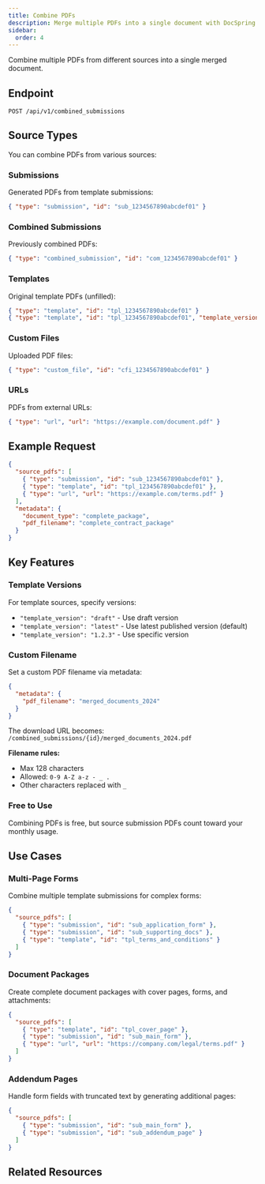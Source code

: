 ```yaml
---
title: Combine PDFs
description: Merge multiple PDFs into a single document with DocSpring
sidebar:
  order: 4
---
```



Combine multiple PDFs from different sources into a single merged document.

## Endpoint

```
POST /api/v1/combined_submissions
```

## Source Types

You can combine PDFs from various sources:

### Submissions
Generated PDFs from template submissions:
```json
{ "type": "submission", "id": "sub_1234567890abcdef01" }
```

### Combined Submissions
Previously combined PDFs:
```json
{ "type": "combined_submission", "id": "com_1234567890abcdef01" }
```

### Templates
Original template PDFs (unfilled):
```json
{ "type": "template", "id": "tpl_1234567890abcdef01" }
{ "type": "template", "id": "tpl_1234567890abcdef01", "template_version": "1.2.3" }
```

### Custom Files
Uploaded PDF files:
```json
{ "type": "custom_file", "id": "cfi_1234567890abcdef01" }
```

### URLs
PDFs from external URLs:
```json
{ "type": "url", "url": "https://example.com/document.pdf" }
```

## Example Request

```json
{
  "source_pdfs": [
    { "type": "submission", "id": "sub_1234567890abcdef01" },
    { "type": "template", "id": "tpl_1234567890abcdef01" },
    { "type": "url", "url": "https://example.com/terms.pdf" }
  ],
  "metadata": {
    "document_type": "complete_package",
    "pdf_filename": "complete_contract_package"
  }
}
```

## Key Features

### Template Versions
For template sources, specify versions:
- `"template_version": "draft"` - Use draft version
- `"template_version": "latest"` - Use latest published version (default)
- `"template_version": "1.2.3"` - Use specific version

### Custom Filename
Set a custom PDF filename via metadata:
```json
{
  "metadata": {
    "pdf_filename": "merged_documents_2024"
  }
}
```

The download URL becomes:
`/combined_submissions/{id}/merged_documents_2024.pdf`

**Filename rules:**
- Max 128 characters
- Allowed: `0-9 A-Z a-z - _ .`
- Other characters replaced with `_`

### Free to Use
Combining PDFs is free, but source submission PDFs count toward your monthly usage.

## Use Cases

### Multi-Page Forms
Combine multiple template submissions for complex forms:
```json
{
  "source_pdfs": [
    { "type": "submission", "id": "sub_application_form" },
    { "type": "submission", "id": "sub_supporting_docs" },
    { "type": "template", "id": "tpl_terms_and_conditions" }
  ]
}
```

### Document Packages
Create complete document packages with cover pages, forms, and attachments:
```json
{
  "source_pdfs": [
    { "type": "template", "id": "tpl_cover_page" },
    { "type": "submission", "id": "sub_main_form" },
    { "type": "url", "url": "https://company.com/legal/terms.pdf" }
  ]
}
```

### Addendum Pages
Handle form fields with truncated text by generating additional pages:
```json
{
  "source_pdfs": [
    { "type": "submission", "id": "sub_main_form" },
    { "type": "submission", "id": "sub_addendum_page" }
  ]
}
```

<LinkCard
  title="API Reference: Combine PDFs"
  href="/docs/api/#tag/combine-pdfs/post/combined_submissions"
  description="View all parameters, example requests/responses, and code samples"
/>

## Related Resources

<LinkCard
  title="Generate PDFs"
  href="/docs/api-guide/generate-pdfs/generate-pdfs-via-api/"
  description="Create PDFs from templates before combining them"
/>

<LinkCard
  title="Custom Files"
  href="/docs/api/#tag/custom-files"
  description="Upload and manage custom PDF files for combining"
/>
